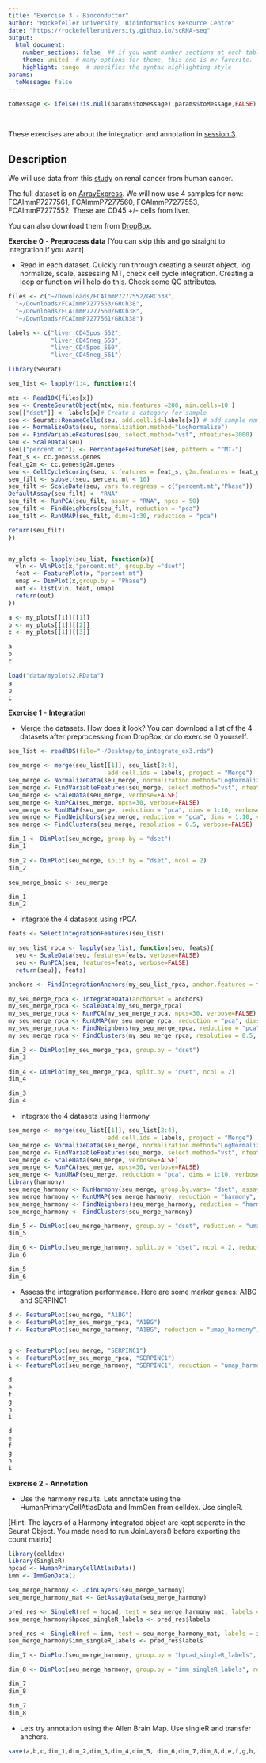 ```yaml
---
title: "Exercise 3 - Bioconductor"
author: "Rockefeller University, Bioinformatics Resource Centre"
date: "https://rockefelleruniversity.github.io/scRNA-seq"
output: 
  html_document:
    number_sections: false  ## if you want number sections at each table header
    theme: united  # many options for theme, this one is my favorite.
    highlight: tango  # specifies the syntax highlighting style
params:
  toMessage: false    
---
```


```r
toMessage <- ifelse(!is.null(params$toMessage),params$toMessage,FALSE)


```

<p>&nbsp;</p>
These exercises are about the integration and annotation in [session 3](https://rockefelleruniversity.github.io/https://rockefelleruniversity.github.io/SingleCell_Bootcamp/). 

## Description

We will use data from this [study](https://www.science.org/doi/10.1126/science.aat1699) on renal cancer from human cancer. 

The full dataset is on [ArrayExpress](https://www.ebi.ac.uk/biostudies/arrayexpress/studies/E-MTAB-7407). We will now use 4 samples for now: FCAImmP7277561, FCAImmP7277560, FCAImmP7277553, FCAImmP7277552. These are CD45 +/- cells from liver. 

You can also download them from [DropBox](https://www.dropbox.com/scl/fo/1k4y3fvfbissu1vds5kru/AN-CDAVfqa7H5pJT4wCchj0?rlkey=xi9fvilmqjt5j5er73cbocnui&st=zwlvcf6e&dl=0). 

**Exercise 0** - **Preprocess data** [You can skip this and go straight to integration if you want]

- Read in each dataset. Quickly run through creating a seurat object, log normalize, scale, assessing MT, check cell cycle integration. Creating a loop or function will help do this. Check some QC attributes. 

```r

files <- c("~/Downloads/FCAImmP7277552/GRCh38",
  "~/Downloads/FCAImmP7277553/GRCh38",
  "~/Downloads/FCAImmP7277560/GRCh38",
  "~/Downloads/FCAImmP7277561/GRCh38")

labels <- c("liver_CD45pos_552",
            "liver_CD45neg_553",
            "liver_CD45pos_560",
            "liver_CD45neg_561")

library(Seurat)

seu_list <- lapply(1:4, function(x){

mtx <- Read10X(files[x])
seu <- CreateSeuratObject(mtx, min.features =200, min.cells=10 )
seu[["dset"]] <- labels[x]# Create a category for sample
seu <- Seurat::RenameCells(seu, add.cell.id=labels[x]) # add sample name in front of cell 
seu <- NormalizeData(seu, normalization.method="LogNormalize")
seu <- FindVariableFeatures(seu, select.method="vst", nfeatures=3000)
seu <- ScaleData(seu)
seu[["percent.mt"]] <- PercentageFeatureSet(seu, pattern = "^MT-")
feat_s <- cc.genes$s.genes
feat_g2m <- cc.genes$g2m.genes
seu <- CellCycleScoring(seu, s.features = feat_s, g2m.features = feat_g2m)
seu_filt <- subset(seu, percent.mt < 10)
seu_filt <- ScaleData(seu, vars.to.regress = c("percent.mt","Phase"))
DefaultAssay(seu_filt) <- "RNA"
seu_filt <- RunPCA(seu_filt, assay = "RNA", npcs = 50)
seu_filt <- FindNeighbors(seu_filt, reduction = "pca")
seu_filt <- RunUMAP(seu_filt, dims=1:30, reduction = "pca")

return(seu_filt)
})


my_plots <- lapply(seu_list, function(x){
  vln <- VlnPlot(x,"percent.mt", group.by ="dset")
  feat <- FeaturePlot(x, "percent.mt")
  umap <- DimPlot(x,group.by = "Phase")
  out <- list(vln, feat, umap)
  return(out)
})

a <- my_plots[[1]][[1]]
b <- my_plots[[1]][[2]]
c <- my_plots[[1]][[3]]

a
b
c
```

```r
load("data/myplots2.RData")
a
b
c
```

**Exercise 1** - **Integration**

- Merge the datasets. How does it look? You can download a list of the 4 datasets after preprocessing from DropBox, or do exercise 0 yourself. 

```r
seu_list <- readRDS(file="~/Desktop/to_integrate_ex3.rds")

seu_merge <- merge(seu_list[[1]], seu_list[2:4],
                            add.cell.ids = labels, project = "Merge")
seu_merge <- NormalizeData(seu_merge, normalization.method="LogNormalize", scale.factor=10000)
seu_merge <- FindVariableFeatures(seu_merge, select.method="vst", nfeatures=2000)
seu_merge <- ScaleData(seu_merge, verbose=FALSE)
seu_merge <- RunPCA(seu_merge, npcs=30, verbose=FALSE)
seu_merge <- RunUMAP(seu_merge, reduction = "pca", dims = 1:10, verbose=FALSE)
seu_merge <- FindNeighbors(seu_merge, reduction = "pca", dims = 1:10, verbose=FALSE)
seu_merge <- FindClusters(seu_merge, resolution = 0.5, verbose=FALSE)

dim_1 <- DimPlot(seu_merge, group.by = "dset")
dim_1

dim_2 <- DimPlot(seu_merge, split.by = "dset", ncol = 2)
dim_2

seu_merge_basic <- seu_merge
```

```r
dim_1
dim_2
```

- Integrate the 4 datasets using rPCA

```r

feats <- SelectIntegrationFeatures(seu_list)

my_seu_list_rpca <- lapply(seu_list, function(seu, feats){
  seu <- ScaleData(seu, features=feats, verbose=FALSE)
  seu <- RunPCA(seu, features=feats, verbose=FALSE)
  return(seu)}, feats)

anchors <- FindIntegrationAnchors(my_seu_list_rpca, anchor.features = feats, reduction = "rpca")

my_seu_merge_rpca <- IntegrateData(anchorset = anchors)
my_seu_merge_rpca <- ScaleData(my_seu_merge_rpca)
my_seu_merge_rpca <- RunPCA(my_seu_merge_rpca, npcs=30, verbose=FALSE)
my_seu_merge_rpca <- RunUMAP(my_seu_merge_rpca, reduction = "pca", dims = 1:10, verbose=FALSE)
my_seu_merge_rpca <- FindNeighbors(my_seu_merge_rpca, reduction = "pca", dims = 1:10, verbose=FALSE)
my_seu_merge_rpca <- FindClusters(my_seu_merge_rpca, resolution = 0.5, verbose=FALSE)

dim_3 <- DimPlot(my_seu_merge_rpca, group.by = "dset")
dim_3

dim_4 <- DimPlot(my_seu_merge_rpca, split.by = "dset", ncol = 2)
dim_4


```

```r
dim_3
dim_4
```

- Integrate the 4 datasets using Harmony

```r

seu_merge <- merge(seu_list[[1]], seu_list[2:4],
                            add.cell.ids = labels, project = "Merge")
seu_merge <- NormalizeData(seu_merge, normalization.method="LogNormalize", scale.factor=10000)
seu_merge <- FindVariableFeatures(seu_merge, select.method="vst", nfeatures=2000)
seu_merge <- ScaleData(seu_merge, verbose=FALSE)
seu_merge <- RunPCA(seu_merge, npcs=30, verbose=FALSE)
seu_merge <- RunUMAP(seu_merge, reduction = "pca", dims = 1:10, verbose=FALSE)
library(harmony)
seu_merge_harmony <- RunHarmony(seu_merge, group.by.vars= "dset", assay.use= "RNA")
seu_merge_harmony <- RunUMAP(seu_merge_harmony, reduction = "harmony", dims = 1:10, reduction.name = "umap_harmony")
seu_merge_harmony <- FindNeighbors(seu_merge_harmony, reduction = "harmony")
seu_merge_harmony <- FindClusters(seu_merge_harmony) 

dim_5 <- DimPlot(seu_merge_harmony, group.by = "dset", reduction = "umap_harmony")
dim_5

dim_6 <- DimPlot(seu_merge_harmony, split.by = "dset", ncol = 2, reduction = "umap_harmony")
dim_6


```

```r
dim_5
dim_6
```

- Assess the integration performance. Here are some marker genes: A1BG and SERPINC1

```r

d <- FeaturePlot(seu_merge, "A1BG")
e <- FeaturePlot(my_seu_merge_rpca, "A1BG")
f <- FeaturePlot(seu_merge_harmony, "A1BG", reduction = "umap_harmony")


g <- FeaturePlot(seu_merge, "SERPINC1")
h <- FeaturePlot(my_seu_merge_rpca, "SERPINC1")
i <- FeaturePlot(seu_merge_harmony, "SERPINC1", reduction = "umap_harmony")

d
e
f
g
h
i

```

```r
d
e
f
g
h
i

```

**Exercise 2** - **Annotation**

- Use the harmony results. Lets annotate using the HumanPrimaryCellAtlasData and ImmGen from celldex. Use singleR.

[Hint: The layers of a Harmony integrated object are kept seperate in the Seurat Object. You made need to run JoinLayers() before exporting the count matrix]

```r

library(celldex)
library(SingleR)
hpcad <- HumanPrimaryCellAtlasData()
imm <- ImmGenData()

seu_merge_harmony <- JoinLayers(seu_merge_harmony)
seu_merge_harmony_mat <- GetAssayData(seu_merge_harmony)

pred_res <- SingleR(ref = hpcad, test = seu_merge_harmony_mat, labels = hpcad$label.main)
seu_merge_harmony$hpcad_singleR_labels <- pred_res$labels

pred_res <- SingleR(ref = imm, test = seu_merge_harmony_mat, labels = imm$label.main)
seu_merge_harmony$imm_singleR_labels <- pred_res$labels

dim_7 <- DimPlot(seu_merge_harmony, group.by = "hpcad_singleR_labels", reduction = "umap_harmony", label=T)

dim_8 <- DimPlot(seu_merge_harmony, group.by = "imm_singleR_labels", reduction = "umap_harmony", label=T)

dim_7
dim_8
```

```r
dim_7
dim_8
```

- Lets try annotation using the Allen Brain Map. Use singleR and transfer anchors.

```r
save(a,b,c,dim_1,dim_2,dim_3,dim_4,dim_5, dim_6,dim_7,dim_8,d,e,f,g,h,i, file = "data/myplots2.RData")

```


